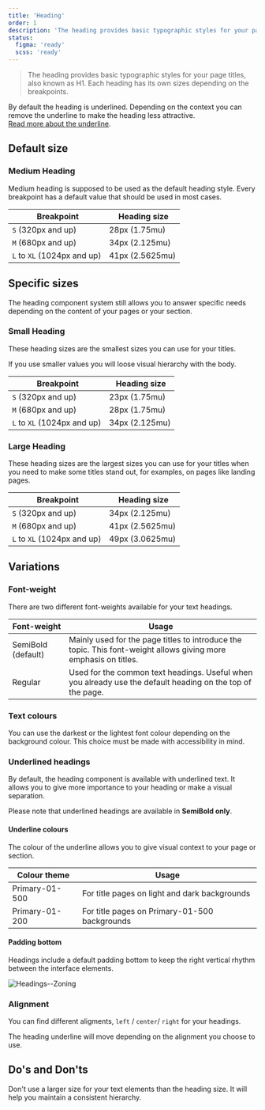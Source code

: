 ```yaml
---
title: 'Heading'
order: 1
description: 'The heading provides basic typographic styles for your page titles, also known as H1. Each heading has its own sizes depending on the breakpoints.'
status:
  figma: 'ready'
  scss: 'ready'
---
```


> The heading provides basic typographic styles for your page titles, also known as H1. Each heading has its own sizes depending on the breakpoints.

<Highlight type="tips" title="Heading styles">

By default the heading is underlined. Depending on the context you can remove the underline to make the heading less attractive. <br />
[Read more about the underline](/components/heading/#underline-colours).

</Highlight>

<Story id="content-heading--default" />

## Default size

### Medium Heading

Medium heading is supposed to be used as the default heading style. Every breakpoint has a default value that should be used in most cases.

|  Breakpoint                 |  Heading size   |
| --------------------------- | --------------- |
| `S` (320px and up)          | 28px (1.75mu)   |
| `M` (680px and up)          | 34px (2.125mu)  |
| `L` to `XL` (1024px and up) | 41px (2.5625mu) |

<Story id="content-heading--default" />

## Specific sizes

The heading component system still allows you to answer specific needs depending on the content of your pages or your section.

<Story id="content-heading--sizes" height="320" />

### Small Heading

These heading sizes are the smallest sizes you can use for your titles.

<Highlight type="warning" title="Be aware">
  If you use smaller values you will loose visual hierarchy with the body.
</Highlight>

|  Breakpoint                 |  Heading size  |
| --------------------------- | -------------- |
| `S` (320px and up)          | 23px (1.75mu)  |
| `M` (680px and up)          | 28px (1.75mu)  |
| `L` to `XL` (1024px and up) | 34px (2.125mu) |

### Large Heading

These heading sizes are the largest sizes you can use for your titles when you need to make some titles stand out, for examples, on pages like landing pages.

|  Breakpoint                 |  Heading size   |
| --------------------------- | --------------- |
| `S` (320px and up)          | 34px (2.125mu)  |
| `M` (680px and up)          | 41px (2.5625mu) |
| `L` to `XL` (1024px and up) | 49px (3.0625mu) |

## Variations

### Font-weight

There are two different font-weights available for your text headings.

| Font-weight        | Usage                                                                                                           |
| ------------------ | --------------------------------------------------------------------------------------------------------------- |
| SemiBold (default) | Mainly used for the page titles to introduce the topic. This font-weight allows giving more emphasis on titles. |
| Regular            | Used for the common text headings. Useful when you already use the default heading on the top of the page.      |

### Text colours

You can use the darkest or the lightest font colour depending on the background colour. This choice must be made with accessibility in mind.

<Story id="content-heading--colors" height="300" />

### Underlined headings

By default, the heading component is available with underlined text. It allows you to give more importance to your heading or make a visual separation.

<Highlight type="warning">

Please note that underlined headings are available in **SemiBold only**.

</Highlight>

#### Underline colours

The colour of the underline allows you to give visual context to your page or section.

| Colour theme   | Usage                                         |
| -------------- | --------------------------------------------- |
| Primary-01-500 | For title pages on light and dark backgrounds |
| Primary-01-200 | For title pages on Primary-01-500 backgrounds |

<Story id="content-heading--underlines" height="590" />

#### Padding bottom

Headings include a default padding bottom to keep the right vertical rhythm between the interface elements.

![Headings--Zoning](Headings--Zoning.png)

### Alignment

You can find different aligments, `left` / `center`/ `right` for your headings.

<Highlight type="tips">
  The heading underline will move depending on the alignment you choose to use.
</Highlight>

## Do's and Don'ts

<HintItem dont>
  Don't use a larger size for your text elements than the heading size. It will
  help you maintain a consistent hierarchy.
</HintItem>

